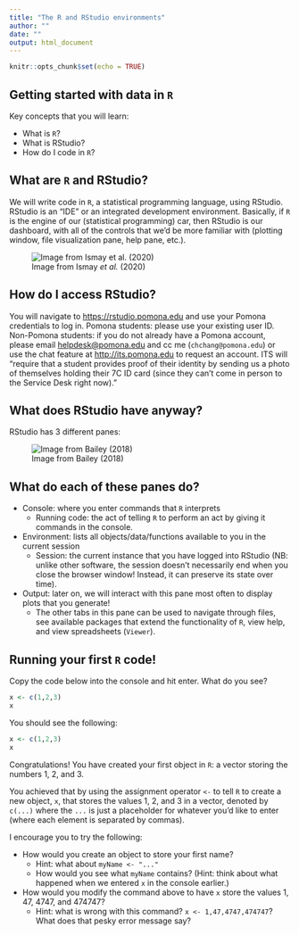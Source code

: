 ```yaml
---
title: "The R and RStudio environments"
author: ""
date: ""
output: html_document
---
```


```r
knitr::opts_chunk$set(echo = TRUE)
```

## Getting started with data in `R`

Key concepts that you will learn:

* What is `R`?
* What is RStudio?
* How do I code in `R`?

## What are `R` and RStudio?

We will write code in `R`, a statistical programming language, using RStudio. RStudio is an "IDE" or an integrated development environment. Basically, if `R` is the engine of our (statistical programming) car, then RStudio is our dashboard, with all of the controls that we'd be more familiar with (plotting window, file visualization pane, help pane, etc.).

![Image from Ismay *et al.* (2020)](figures/R_vs_RStudio_1.png)

## How do I access RStudio?

You will navigate to [https://rstudio.pomona.edu](https://rstudio.pomona.edu) and use your Pomona credentials to log in. Pomona students: please use your existing user ID. Non-Pomona students: if you do not already have a Pomona account, please email [helpdesk@pomona.edu](mailto:helpdesk@pomona.edu?subject=BIO104%20PO%20Student%20RStudio%20Access) and cc me (`chchang@pomona.edu`) or use the chat feature at [http://its.pomona.edu](http://its.pomona.edu) to request an account. ITS will "require that a student provides proof of their identity by sending us a photo of themselves holding their 7C ID card (since they can't come in person to the Service Desk right now)."

## What does RStudio have anyway?

RStudio has 3 different panes:

![Image from Bailey (2018)](figures/rstudio_ide_image.png)

## What do each of these panes do?

* Console: where you enter commands that `R` interprets
    + Running code: the act of telling `R` to perform an act by giving it commands in the console.
* Environment: lists all objects/data/functions available to you in the current session
    + Session: the current instance that you have logged into RStudio (NB: unlike other software, the session doesn't necessarily end when you close the browser window! Instead, it can preserve its state over time).
* Output: later on, we will interact with this pane most often to display plots that you generate!
    + The other tabs in this pane can be used to navigate through files, see available packages that extend the functionality of `R`, view help, and view spreadsheets (`Viewer`).

## Running your first `R` code!

Copy the code below into the console and hit enter. What do you see?

```r
x <- c(1,2,3)
x
```

You should see the following:

```r
x <- c(1,2,3)
x
```

Congratulations! You have created your first object in `R`: a vector storing the numbers 1, 2, and 3.

You achieved that by using the assignment operator `<-` to tell `R` to create a new object, `x`, that stores the values 1, 2, and 3 in a vector, denoted by `c(...)` where the `...` is just a placeholder for whatever you'd like to enter (where each element is separated by commas).

I encourage you to try the following:

* How would you create an object to store your first name?
    + Hint: what about `myName <- "..."`
    + How would you see what `myName` contains? (Hint: think about what happened when we entered `x` in the console earlier.)
* How would you modify the command above to have `x` store the values 1, 47, 4747, and 474747?
    + Hint: what is wrong with this command? `x <- 1,47,4747,474747`? What does that pesky error message say?
